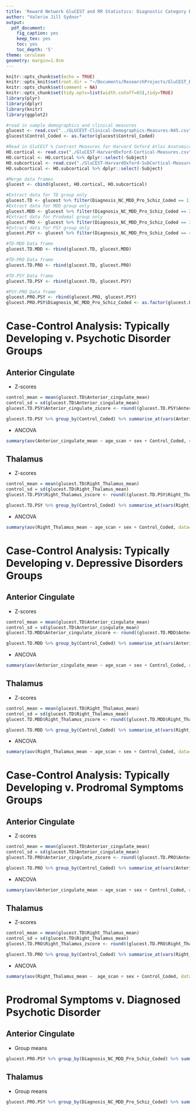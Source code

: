 ```yaml
---
title: 'Reward Network GluCEST and RR Statistics: Diagnostic Category ROI Analyses'
author: "Valerie Jill Sydnor"
output:
  pdf_document:
    fig_caption: yes
    keep_tex: yes
    toc: yes
    toc_depth: '5'
theme: cerulean
geometry: margin=1.9cm
---
```


```r
knitr::opts_chunk$set(echo = TRUE)
knitr::opts_knit$set(root.dir = "~/Documents/ResearchProjects/GluCEST_BASRewardResponsivity_Project/OutputMeasures/")
knitr::opts_chunk$set(comment = NA)
knitr::opts_chunk$set(tidy.opts=list(width.cutoff=65),tidy=TRUE)
library(plyr)
library(dplyr)
library(knitr)
library(ggplot2)
```

\newpage 

```r
#read in sample demographics and clinical measures
glucest <- read.csv("../GLUCEST-Clinical-Demographics-Measures-N45.csv", header=TRUE) #csv created by Prepare_Demographics_ClinicalMeasures_Data.Rmd
glucest$Control_Coded <- as.factor(glucest$Control_Coded)

#Read in GluCEST % Contrast Measures for Harvard Oxford Atlas Anatomical ROIs
HO.cortical <- read.csv("./GluCEST-HarvardOxford-Cortical-Measures.csv", header=TRUE, sep ='\t')
HO.cortical <- HO.cortical %>% dplyr::select(-Subject)
HO.subcortical <- read.csv("./GluCEST-HarvardOxford-SubCortical-Measures.csv", header=TRUE, sep ='\t')
HO.subcortical <- HO.subcortical %>% dplyr::select(-Subject)

#Merge data frames
glucest <- cbind(glucest, HO.cortical, HO.subcortical)

#Extract data for TD group only
glucest.TD <- glucest %>% filter(Diagnosis_NC_MDD_Pro_Schiz_Coded == 1)
#Extract data for MDD group only
glucest.MDD <- glucest %>% filter(Diagnosis_NC_MDD_Pro_Schiz_Coded == 2)
#Extract data for Prodomal group only
glucest.PRO <- glucest %>% filter(Diagnosis_NC_MDD_Pro_Schiz_Coded == 3)
#Extract data for PSY group only  
glucest.PSY <- glucest %>% filter(Diagnosis_NC_MDD_Pro_Schiz_Coded == 4)

#TD-MDD Data frame
glucest.TD.MDD <- rbind(glucest.TD, glucest.MDD)

#TD-PRO Data frame
glucest.TD.PRO <- rbind(glucest.TD, glucest.PRO)

#TD-PSY Data frame
glucest.TD.PSY <- rbind(glucest.TD, glucest.PSY)

#PSY-PRO Data frame
glucest.PRO.PSY <- rbind(glucest.PRO, glucest.PSY)
glucest.PRO.PSY$Diagnosis_NC_MDD_Pro_Schiz_Coded <- as.factor(glucest.PRO.PSY$Diagnosis_NC_MDD_Pro_Schiz_Coded)
```

\newpage

# Case-Control Analysis: Typically Developing v. Psychotic Disorder Groups

## Anterior Cingulate

* Z-scores
```r
control_mean = mean(glucest.TD$Anterior_cingulate_mean)
control_sd = sd(glucest.TD$Anterior_cingulate_mean)
glucest.TD.PSY$Anterior_cingulate_zscore <- round((glucest.TD.PSY$Anterior_cingulate_mean - control_mean) / (control_sd), digits=2)

glucest.TD.PSY %>% group_by(Control_Coded) %>% summarise_at(vars(Anterior_cingulate_zscore), funs(mean(.)))
```

* ANCOVA
```r
summary(aov(Anterior_cingulate_mean ~ age_scan + sex + Control_Coded, data=glucest.TD.PSY))
```


## Thalamus

* Z-scores
```r
control_mean = mean(glucest.TD$Right_Thalamus_mean)
control_sd = sd(glucest.TD$Right_Thalamus_mean)
glucest.TD.PSY$Right_Thalamus_zscore <- round((glucest.TD.PSY$Right_Thalamus_mean - control_mean) / (control_sd), digits=2)

glucest.TD.PSY %>% group_by(Control_Coded) %>% summarise_at(vars(Right_Thalamus_zscore), funs(mean(.)))
```

* ANCOVA
```r
summary(aov(Right_Thalamus_mean ~ age_scan + sex + Control_Coded, data=glucest.TD.PSY))
```

\newpage

# Case-Control Analysis: Typically Developing v. Depressive Disorders Groups

## Anterior Cingulate

* Z-scores
```r
control_mean = mean(glucest.TD$Anterior_cingulate_mean)
control_sd = sd(glucest.TD$Anterior_cingulate_mean)
glucest.TD.MDD$Anterior_cingulate_zscore <- round((glucest.TD.MDD$Anterior_cingulate_mean - control_mean) / (control_sd), digits=2)

glucest.TD.MDD %>% group_by(Control_Coded) %>% summarise_at(vars(Anterior_cingulate_zscore), funs(mean(.))) 
```

* ANCOVA
```r
summary(aov(Anterior_cingulate_mean ~ age_scan + sex + Control_Coded, data=glucest.TD.MDD))
```


## Thalamus

* Z-scores
```r
control_mean = mean(glucest.TD$Right_Thalamus_mean)
control_sd = sd(glucest.TD$Right_Thalamus_mean)
glucest.TD.MDD$Right_Thalamus_zscore <- round((glucest.TD.MDD$Right_Thalamus_mean - control_mean) / (control_sd), digits=2)

glucest.TD.MDD %>% group_by(Control_Coded) %>% summarise_at(vars(Right_Thalamus_zscore), funs(mean(.)))
```
* ANCOVA
```r
summary(aov(Right_Thalamus_mean ~ age_scan + sex + Control_Coded, data=glucest.TD.MDD))
```

\newpage 

# Case-Control Analysis: Typically Developing v. Prodromal Symptoms Groups

## Anterior Cingulate

* Z-scores
```r
control_mean = mean(glucest.TD$Anterior_cingulate_mean)
control_sd = sd(glucest.TD$Anterior_cingulate_mean)
glucest.TD.PRO$Anterior_cingulate_zscore <- round((glucest.TD.PRO$Anterior_cingulate_mean - control_mean) / (control_sd), digits=2)

glucest.TD.PRO %>% group_by(Control_Coded) %>% summarise_at(vars(Anterior_cingulate_zscore), funs(mean(.)))
```

* ANCOVA
```r
summary(aov(Anterior_cingulate_mean ~ age_scan + sex + Control_Coded, data=glucest.TD.PRO))
```


## Thalamus

* Z-scores
```r
control_mean = mean(glucest.TD$Right_Thalamus_mean)
control_sd = sd(glucest.TD$Right_Thalamus_mean)
glucest.TD.PRO$Right_Thalamus_zscore <- round((glucest.TD.PRO$Right_Thalamus_mean - control_mean) / (control_sd), digits=2)

glucest.TD.PRO %>% group_by(Control_Coded) %>% summarise_at(vars(Right_Thalamus_zscore), funs(mean(.)))
```
* ANCOVA
```r
summary(aov(Right_Thalamus_mean ~  age_scan + sex + Control_Coded, data=glucest.TD.PRO))
```

# Prodromal Symptoms v. Diagnosed Psychotic Disorder

## Anterior Cingulate

* Group means
```r
glucest.PRO.PSY %>% group_by(Diagnosis_NC_MDD_Pro_Schiz_Coded) %>% summarise_at(vars(Anterior_cingulate_mean), funs(mean(.)))
```

## Thalamus

* Group means
```r
glucest.PRO.PSY %>% group_by(Diagnosis_NC_MDD_Pro_Schiz_Coded) %>% summarise_at(vars(Right_Thalamus_mean), funs(mean(.)))
```
